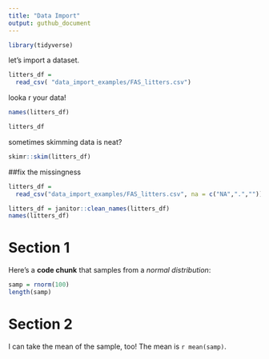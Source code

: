 ```yaml
---
title: "Data Import"
output: guthub_document
---
```


```r
library(tidyverse)
```

let's import a dataset.

```r
litters_df = 
  read_csv( "data_import_examples/FAS_litters.csv")
```

looka r your data!

```r
names(litters_df)
```

```r
litters_df
```

sometimes skimming data is neat?
```r
skimr::skim(litters_df)
```

##fix the missingness
```r
litters_df =
  read_csv("data_import_examples/FAS_litters.csv", na = c("NA",".",""))
```

```r
litters_df = janitor::clean_names(litters_df)
names(litters_df)
```



# Section 1

Here's a **code chunk** that samples from 
a _normal distribution_:

```r
samp = rnorm(100)
length(samp)
```

# Section 2

I can take the mean of the sample, too!
The mean is `r mean(samp)`.